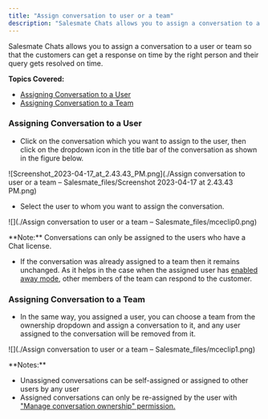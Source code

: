```yaml
---
title: "Assign conversation to user or a team"
description: "Salesmate Chats allows you to assign a conversation to a user or team so that the customers can get a response on time by the right person and their q..."
---
```


Salesmate Chats allows you to assign a conversation to a user or team so that the customers can get a response on time by the right person and their query gets resolved on time.

**Topics Covered:**

*   [Assigning Conversation to a User](https://support.salesmate.io/hc/en-us/articles/360058878191#h_01HWSAGVQRZCPT20XB8TV2G4XD)
*   [Assigning Conversation to a Team](https://support.salesmate.io/hc/en-us/articles/360058878191#h_01HWSAGVQRHD0F28XSSGKVB6QZ)

### Assigning Conversation to a User

*   Click on the conversation which you want to assign to the user, then click on the dropdown icon in the title bar of the conversation as shown in the figure below.

![Screenshot_2023-04-17_at_2.43.43_PM.png](./Assign conversation to user or a team – Salesmate_files/Screenshot 2023-04-17 at 2.43.43 PM.png)

*   Select the user to whom you want to assign the conversation.

![](./Assign conversation to user or a team – Salesmate_files/mceclip0.png)

<Note>
**Note:** Conversations can only be assigned to the users who have a Chat license. 
</Note>

*   If the conversation was already assigned to a team then it remains unchanged. As it helps in the case when the assigned user has [enabled away mode](https://support.salesmate.io/hc/en-us/articles/360058439252), other members of the team can respond to the customer.

### Assigning Conversation to a Team

*   In the same way, you assigned a user, you can choose a team from the ownership dropdown and assign a conversation to it, and any user assigned to the conversation will be removed from it.

![](./Assign conversation to user or a team – Salesmate_files/mceclip1.png)

<Note>
**Notes:**

*   Unassigned conversations can be self-assigned or assigned to other users by any user
*   Assigned conversations can only be re-assigned by the user with ["Manage conversation ownership" permission.](https://support.salesmate.io/hc/en-us/articles/360058438992) 


</Note>